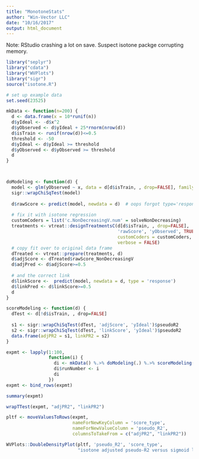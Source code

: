 ```yaml
---
title: "MonotoneStats"
author: "Win-Vector LLC"
date: "10/16/2017"
output: html_document
---
```


Note: RStudio crashing a lot on save.  Suspect isotone packge corrupting memory.

```r
library("seplyr")
library("cdata")
library("WVPlots")
library("sigr")
source("isotone.R")

# set up example data
set.seed(23525)

mkData <- function(n=200) {
  d <- data.frame(x = 10*runif(n))
  d$yIdeal <- -d$x^2
  d$yObserved <- d$yIdeal + 25*rnorm(nrow(d))
  d$isTrain <- runif(nrow(d))<=0.5
  threshold <- -50
  d$yIdeal <- d$yIdeal >= threshold
  d$yObserved <- d$yObserved >= threshold
  d
}



doModeling <- function(d) {
  model <- glm(yObserved ~ x, data = d[d$isTrain, , drop=FALSE], family = binomial)
  sigr::wrapChiSqTest(model)
  
  d$rawScore <- predict(model, newdata = d)  # oops forgot type='response'
  
  # fix it with isotone regression
  customCoders = list('c.NonDecreasingV.num' = solveNonDecreasing)
  treatments <- vtreat::designTreatmentsC(d[d$isTrain, , drop=FALSE], 
                                          'rawScore', 'yObserved', TRUE,
                                          customCoders = customCoders,
                                          verbose = FALSE)
  # copy fit over to original data frame
  dTreated <- vtreat::prepare(treatments, d)
  d$adjScore <- dTreated$rawScore_NonDecreasingV
  d$adjPred <- d$adjScore>=0.5
  
  # and the correct link
  d$linkScore <-  predict(model, newdata = d, type = 'response')
  d$linkPred <- d$linkScore>=0.5
  d
}

scoreModeling <- function(d) {
  dTest <- d[!d$isTrain, , drop=FALSE]
  
  s1 <- sigr::wrapChiSqTest(dTest, 'adjScore', 'yIdeal')$pseudoR2
  s2 <- sigr::wrapChiSqTest(dTest, 'linkScore', 'yIdeal')$pseudoR2
  data.frame(adjPR2 = s1, linkPR2 = s2)
}

expmt <- lapply(1:100,
                function(i) {
                  di <- mkData() %.>% doModeling(.) %.>% scoreModeling(.)
                  di$runNumber <- i
                  di
                })
expmt <- bind_rows(expmt)

summary(expmt)

wrapTTest(expmt, "adjPR2", "linkPR2")

pltf <- moveValuesToRows(expmt, 
                         nameForNewKeyColumn = 'score_type', 
                         nameForNewValueColumn = 'pseudo_R2', 
                         columnsToTakeFrom = c("adjPR2", "linkPR2"))

WVPlots::DoubleDensityPlot(pltf, 'pseudo_R2', 'score_type', 
                           "isotone adjusted pseudo-R2 versus sigmoid link pseudo-R2")

```
